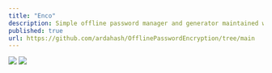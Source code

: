 ```yaml
---
title: "Enco"
description: Simple offline password manager and generator maintained with 1 file of python3 code.
published: true
url: https://github.com/ardahash/OfflinePasswordEncryption/tree/main  
---
```


[![](/EncoMark1.png)](https://github.com/ardahash/OfflinePasswordEncryption) 
[![](/EncoMark1_2.png)](https://github.com/ardahash/OfflinePasswordEncryption) 
